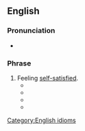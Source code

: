 ==English==

===Pronunciation===
* {{audio|en-au-all over oneself.ogg|Audio (AU)|lang=en}}

===Phrase===
{{en-phrase}}

# Feeling [[self-satisfied]].
#* {{quote-book|year=1939 |title=Boys' Life - Jan 1939 |author= |page=25 |ISBN= |passage=Then the Frogs surrounded this Rabbit, an' they re-captured the skull, an' the Rabbits charged with ambition, an' the Frogs passed to the left, an' there was old Leapin' Frog himself, grinnin' '''all over himself''' with his club reached out a-puntin' the skull along like sixty-seven. }}
#* {{quote-book|year=2003 |title=The Official Wife |author=Mary Karooro Okurut |page=81 |ISBN=9970024019 |passage=Anyway, the network tells me Ishaka is '''all over himself''' over his new baby, kissing and cuddling her and calling her every endearing name I didn't even know existed. }}
#* {{quote-journal|date=January 13, 2017|work=Athens Banner-Herald|title=UGA's first black freshmen — all three — recall what it was like|author=Lee Shearer|passage=Nowadays, UGA recruiters would be '''all over themselves''' to enroll three high-achieving African American students like Kerry Rushin Miller, Harold A. Black and Mary Blackwell Diallo.}}
#*  {{quote-book|year=2013  |title=My Lady and the Rogue |author=Jesse S. Ward  |ISBN=1626757267 |passage=Those women lite up they were so excited they were '''all over themselves''' we did it girls we made the King happy and Diane to. }}

[[Category:English idioms]]